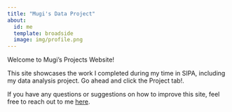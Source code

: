 ```yaml
---
title: "Mugi's Data Project"
about:
  id: me
  template: broadside
  image: img/profile.png
---
```


:::{#me}


:::

Welcome to Mugi’s Projects Website!

This site showcases the work I completed during my time in SIPA, including my data analysis project. Go ahead and click the Project tab!.  

If you have any questions or suggestions on how to improve this site, feel free to reach out to me [here](mailto:msm2287@columbia.edu).
